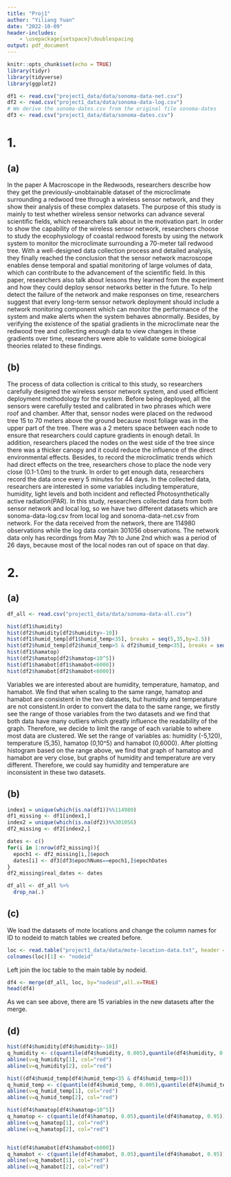---
title: "Proj1"
author: "Yiliang Yuan"
date: "2022-10-09"
header-includes:
    - \usepackage{setspace}\doublespacing
output: pdf_document
---

```{r setup, include=FALSE}
knitr::opts_chunk$set(echo = TRUE)
library(tidyr)
library(tidyverse)
library(ggplot2)
```

```{r}
df1 <- read.csv("project1_data/data/sonoma-data-net.csv")
df2 <- read.csv("project1_data/data/sonoma-data-log.csv")
# We derive the sonoma-dates.csv from the original file sonoma-dates
df3 <- read.csv("project1_data/data/sonoma-dates.csv")
```


# 1.
## (a)
In the paper A Macroscope in the Redwoods, researchers describe how they get the previously-unobtainable dataset of the microclimate surrounding a redwood tree through a wireless sensor network, and they show their analysis of these complex datasets. The purpose of this study is mainly to test whether wireless sensor networks can advance several scientific fields, which researchers talk about in the motivation part. In order to show the capability of the wireless sensor network, researchers choose to study the ecophysiology of coastal redwood forests by using the network system to monitor the microclimate surrounding a 70-meter tall redwood tree. With a well-designed data collection process and detailed analysis, they finally reached the conclusion that the sensor network macroscope enables dense temporal and spatial monitoring of large volumes of data, which can contribute to the advancement of the scientific field. In this paper, researchers also talk about lessons they learned from the experiment and how they could deploy sensor networks better in the future. To help detect the failure of the network and make responses on time, researchers suggest that every long-term sensor network deployment should include a network monitoring component which can monitor the performance of the system and make alerts when the system behaves abnormally. Besides, by verifying the existence of the spatial gradients in the microclimate near the redwood tree and collecting enough data to view changes in these gradients over time, researchers were able to validate some biological theories related to these findings.

## (b)
The process of data collection is critical to this study, so researchers carefully designed the wireless sensor network system, and used efficient deployment methodology for the system. Before being deployed, all the sensors were carefully tested and calibrated in two phrases which were roof and chamber. After that, sensor nodes were placed on the redwood tree 15 to 70 meters above the ground because most foliage was in the upper part of the tree. There was a 2 meters space between each node to ensure that researchers could capture gradients in enough detail. In addition, researchers placed the nodes on the west side of the tree since there was a thicker canopy and it could reduce the influence of the direct environmental effects. Besides, to record the microclimatic trends which had direct effects on the tree, researchers chose to place the node very close (0.1-1.0m) to the trunk. In order to get enough data, researchers record the data once every 5 minutes for 44 days. In the collected data, researchers are interested in some variables including temperature, humidity, light levels and both incident and reflected Photosynthetically active radiation(PAR). In this study, researchers collected data from both sensor network and local log, so we have two different datasets which are sonoma-data-log.csv from local log and sonoma-data-net.csv from network. For the data received from the network, there are 114980 observations while the log data contain 301056 observations. The network data only has recordings from May 7th to June 2nd which was a period of 26 days, because most of the local nodes ran out of space on that day.


# 2.
## (a)
```{r}
df_all <- read.csv("project1_data/data/sonoma-data-all.csv")
```


```{r}
hist(df1$humidity)
hist(df2$humidity[df2$humidity>-10])
hist(df1$humid_temp[df1$humid_temp<35], breaks = seq(5,35,by=2.5))
hist(df2$humid_temp[df2$humid_temp>5 & df2$humid_temp<35], breaks = seq(5,35, by=2.5))
hist(df1$hamatop)
hist(df2$hamatop[df2$hamatop<10^5])
hist(df1$hamabot[df1$hamabot<6000])
hist(df2$hamabot[df2$hamabot<6000])
```

Variables we are interested about are humidity, temperature, hamatop, and hamabot. We find that when scaling to the same range, hamatop and hamabot are consistent in the two datasets, but humidity and temperature are not consistent.In order to convert the data to the same range, we firstly see the range of those variables from the two datasets and we find that both data have many outliers which greatly influence the readability of the graph. Therefore, we decide to limit the range of each variable to where most data are clustered. We set the range of variables as: humidity (-5,120), temperature (5,35), hamatop (0,10^5) and hamabot (0,6000). After plotting histogram based on the range above, we find that graph of hamatop and hamabot are very close, but graphs of humidity and temperature are very different. Therefore, we could say humidity and temperature are inconsistent in these two datasets.

## (b)
```{r}
index1 = unique(which(is.na(df1))%%114980)
df1_missing <- df1[index1,]
index2 = unique(which(is.na(df2))%%301056)
df2_missing <- df2[index2,]
```


```{r}
dates <- c()
for(i in 1:nrow(df2_missing)){
  epoch1 <- df2_missing[i,]$epoch
  dates[i] <- df3[df3$epochNums==epoch1,]$epochDates
}
df2_missing$real_dates <- dates
```

```{r}
df_all <- df_all %>%
  drop_na(.)
```




## (c)
We load the datasets of mote locations and change the column names for ID to nodeid to match tables we created before.
```{r}
loc <- read.table("project1_data/data/mote-location-data.txt", header = TRUE)
colnames(loc)[1] <- "nodeid"
```

Left join the loc table to the main table by nodeid.
```{r}
df4 <- merge(df_all, loc, by="nodeid",all.x=TRUE)
head(df4)
```
As we can see above, there are 15 variables in the new datasets after the merge.


## (d)
```{r}
hist(df4$humidity[df4$humidity>-10])
q_humidity <- c(quantile(df4$humidity, 0.005),quantile(df4$humidity, 0.995))
abline(v=q_humidity[1], col="red")
abline(v=q_humidity[2], col="red")

hist((df4$humid_temp[df4$humid_temp<35 & df4$humid_temp>0]))
q_humid_temp <- c(quantile(df4$humid_temp, 0.005),quantile(df4$humid_temp, 0.995))
abline(v=q_humid_temp[1], col="red")
abline(v=q_humid_temp[2], col="red")

hist(df4$hamatop[df4$hamatop<10^5])
q_hamatop <- c(quantile(df4$hamatop, 0.05),quantile(df4$hamatop, 0.95))
abline(v=q_hamatop[1], col="red")
abline(v=q_hamatop[2], col="red")


hist(df4$hamabot[df4$hamabot<6000])
q_hamabot <- c(quantile(df4$hamabot, 0.05),quantile(df4$hamabot, 0.95))
abline(v=q_hamabot[1], col="red")
abline(v=q_hamabot[2], col="red")
```






